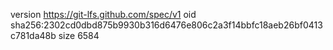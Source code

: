 version https://git-lfs.github.com/spec/v1
oid sha256:2302cd0dbd875b9930b316d6476e806c2a3f14bbfc18aeb26bf0413c781da48b
size 6584
